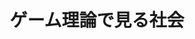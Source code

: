 ﻿---
title: "ゲーム理論で見る社会"
category: "工学院"
vol: 43
interviewee: "武藤 滋夫 "
url: ""
tags: ["企業","ゲーム","相手"]
pdf: "43-2.pdf"
career: ""
preface: "我々の社会には国同士の交渉、企業間の競争などを始め、相手との駆け引きを考えなければならないことは多い。こうした社会現象をゲーム理論を用いて研究を行っている。"
---
